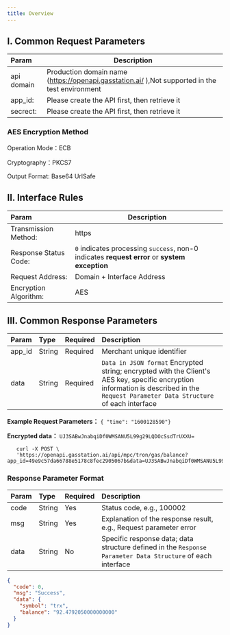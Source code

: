 ```yaml
---
title: Overview
---
```


## I. Common Request Parameters

| Param      | Description                                                                                    |
| :--------- | ---------------------------------------------------------------------------------------------- |
| api domain | Production domain name (https://openapi.gasstation.ai/ ),Not supported in the test environment |
| app_id:    | Please create the API first, then retrieve it                                                  |
| secrect:   | Please create the API first, then retrieve it                                                  |

### AES Encryption Method

Operation Mode：ECB

Cryptography：PKCS7

Output Format: Base64 UrlSafe

## II. Interface Rules

| Param                 | Description                                                                                   |
| :-------------------- | --------------------------------------------------------------------------------------------- |
| Transmission Method:  | https                                                                                         |
| Response Status Code: | `0` indicates processing `success`, non-0 indicates **request error** or **system exception** |
| Request Address:      | Domain + Interface Address                                                                    |
| Encryption Algorithm: | AES                                                                                           |

## III. Common Response Parameters

| Param  | Type   | Required | Description                                                                                                                                                                           |
| :----- | :----- | :------- | :------------------------------------------------------------------------------------------------------------------------------------------------------------------------------------ |
| app_id | String | Required | Merchant unique identifier                                                                                                                                                            |
| data   | String | Required | `Data in JSON format` Encrypted string; encrypted with the Client's AES key, specific encryption information is described in the `Request Parameter Data Structure` of each interface |

**Example Request Parameters：**
`{ "time": "1600128590"}`

**Encrypted data：**
`UJ3SABwJnabqiDf0WMSANU5L99g29LQDOcSsdTrUXXU=`

```curl cURL
   curl -X POST \
   'https://openapi.gasstation.ai/api/mpc/tron/gas/balance?app_id=49e9c57da66788e5178c8fec2905067b&data=UJ3SABwJnabqiDf0WMSANU5L99g29LQDOcSsdTrUXXU='
```

### Response Parameter Format

| Param | Type   | Required | Description                                                                                                 |
| :---- | :----- | :------- | :---------------------------------------------------------------------------------------------------------- |
| code  | String | Yes      | Status code, e.g., 100002                                                                                   |
| msg   | String | Yes      | Explanation of the response result, e.g., Request parameter error                                           |
| data  | String | No       | Specific response data; data structure defined in the `Response Parameter Data Structure` of each interface |

```json
{
  "code": 0,
  "msg": "Success",
  "data": {
    "symbol": "trx",
    "balance": "92.4792050000000000"
  }
}
```
